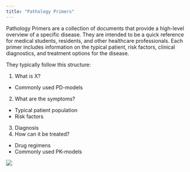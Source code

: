 ```yaml
---
title: "Pathology Primers"
---
```


Pathology Primers are a collection of documents that provide a high-level overview of a specific disease.
They are intended to be a quick reference for medical students, residents, and other healthcare professionals. Each primer includes information on the typical patient, risk factors, clinical diagnostics, and treatment options for the disease.

They typically follow this structure:

1. What is X?
  * Commonly used PD-models
2. What are the symptoms?
  * Typical patient population
  * Risk factors
3. Diagnosis
4. How can it be treated?
  * Drug regimens
  * Commonly used PK-models

![](images/index_pathology.png)
